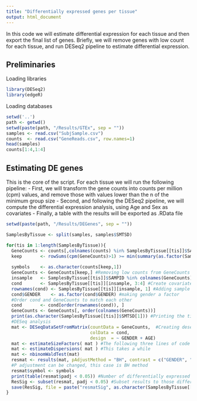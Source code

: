 ```yaml
---
title: "Differentially expressed genes per tissue"
output: html_document
---
```


In this code we will estimate differential expression for each tissue and then export the final list of genes.
Briefly, we will remove genes with low count for each tissue, and run DESeq2 pipeline to estimate differential expression.

## Preliminaries

Loading libraries

```r
library(DESeq2)
library(edgeR)
```

Loading databases

```r
setwd('..')
path <- getwd()
setwd(paste(path, "/Results/GTEx", sep = ""))
samples <- read.csv("SubjSample.csv")
counts  <- read.csv("GeneReads.csv", row.names=1)
head(samples)
counts[1:4,1:4]
```

## Estimating DE genes

This is the core of the script.
For each tissue we will run the following pipeline:
- First, we will transform the gene counts into counts per million (cpm) values, and remove those with values lower than the n of the minimum group size
- Second, and following the DESeq2 pipeline, we will compute the differential expression analysis, using Age and Sex as covariates
- Finally, a table with the results will be exported as .RData file

```r
setwd(paste(path, "/Results/DEGenes", sep = ""))

SamplesByTissue <- split(samples, samples$SMTSD)

for(tis in 1:length(SamplesByTissue)){
  GeneCounts <- counts[,colnames(counts) %in% SamplesByTissue[[tis]]$SAMPID] #Select reads of the selected tissue
  keep       <- rowSums(cpm(GeneCounts)>1) >= min(summary(as.factor(SamplesByTissue[[tis]]$GENDER))) #Remove genes with low counts, where the second 
                                                                                                     #factor is the n of the group with less subjects
  symbols    <- as.character(counts[keep,1])
  GeneCounts <- GeneCounts[keep,] #Removing low counts from GeneCounts file
  insample   <- SamplesByTissue[[tis]]$SAMPID %in% colnames(GeneCounts)
  cond       <- SamplesByTissue[[tis]][insample, 3:4] #Create covariate conditions (Gender and age)
  rownames(cond) <- SamplesByTissue[[tis]][insample, 1] #Adding sample ID as rowname 
  cond$GENDER    <- as.factor(cond$GENDER) #making gender a factor
  #Order cond and GeneCounts to match each other
  cond       <- cond[order(rownames(cond)), ]
  GeneCounts <- GeneCounts[, order(colnames(GeneCounts))]
  print(as.character(SamplesByTissue[[tis]]$SMTSD[1])) #Printing the tissue 
  #DESeq analysis
  mat <- DESeqDataSetFromMatrix(countData = GeneCounts,  #Creating deseq database with counts and covariates (cond)
                                colData = cond,
                                design  = ~ GENDER + AGE)
  mat <- estimateSizeFactors( mat ) #The following three lines of code are the proper estimation
  mat <- estimateDispersions( mat ) #This takes a while
  mat <- nbinomWaldTest(mat)
  resmat <- results(mat, pAdjustMethod = "BH", contrast = c("GENDER", "1", "2")) #Export the results, with contrast between males and females. 
  #P adjustment can be changed, this case is BH method
  resmat$symbol <- symbols
  print(table(resmat$padj < 0.05)) #Number of differentially expressed genes
  ResSig <- subset(resmat, padj < 0.05) #Subset results to those differentially expressed only
  save(ResSig, file = paste("resmatSig", as.character(SamplesByTissue[[tis]]$SMTSD[1]), ".RData", sep = "_")) #Saving DEG as .RData
}
```

